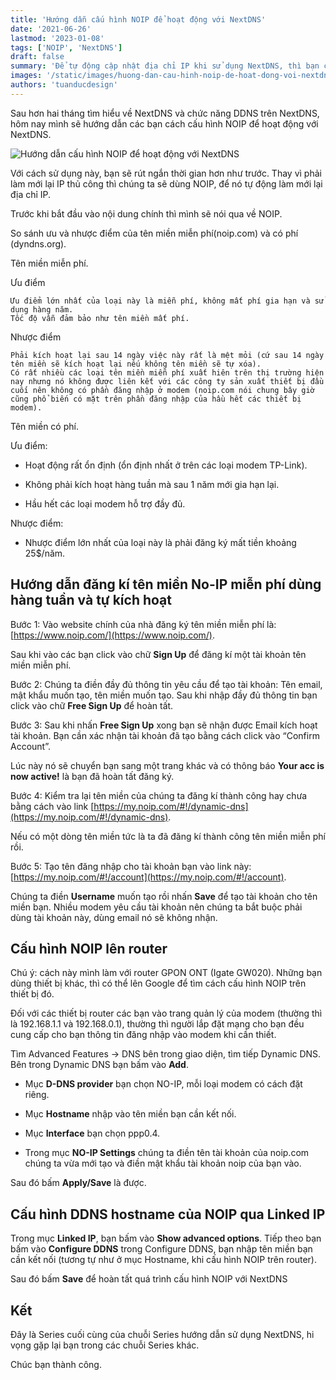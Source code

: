 ```yaml
---
title: 'Hướng dẫn cấu hình NOIP để hoạt động với NextDNS'
date: '2021-06-26'
lastmod: '2023-01-08'
tags: ['NOIP', 'NextDNS']
draft: false
summary: 'Để tự động cập nhật địa chỉ IP khi sử dụng NextDNS, thì bạn cần cấu hình DDNS trên cả router và NextDNS.'
images: '/static/images/huong-dan-cau-hinh-noip-de-hoat-dong-voi-nextdns.png'
authors: 'tuanducdesign'
---
```


Sau hơn hai tháng tìm hiểu về NextDNS và chức năng DDNS trên NextDNS, hôm nay mình sẽ hướng dẫn các bạn cách cấu hình NOIP để hoạt động với NextDNS.

![Hướng dẫn cấu hình NOIP để hoạt động với NextDNS](/static/images/huong-dan-cau-hinh-noip-de-hoat-dong-voi-nextdns.png)

Với cách sử dụng này, bạn sẽ rút ngắn thời gian hơn như trước. Thay vì phải làm mới lại IP thủ công thì chúng ta sẽ dùng NOIP, để nó tự động làm mới lại địa chỉ IP.

Trước khi bắt đầu vào nội dung chính thì mình sẽ nói qua về NOIP.

So sánh ưu và nhược điểm của tên miền miễn phí(noip.com) và có phí (dyndns.org).

Tên miền miễn phí.

Ưu điểm

    Ưu điểm lớn nhất của loại này là miễn phí, không mất phí gia hạn và sử dụng hàng năm.
    Tốc độ vẫn đảm bảo như tên miền mất phí.

Nhược điểm

    Phải kích hoạt lại sau 14 ngày việc này rất là mệt mỏi (cứ sau 14 ngày tên miền sẽ kích hoạt lại nếu không tên miền sẽ tự xóa).
    Có rất nhiều các loại tên miền miễn phí xuất hiên trên thị trường hiện nay nhưng nó không được liên kết với các công ty sản xuất thiết bị đầu cuối nên không có phần đăng nhập ở modem (noip.com nói chung bây giờ cũng phổ biến có mặt trên phần đăng nhập của hầu hết các thiết bị modem).

Tên miền có phí.

Ưu điểm:

- Hoạt động rất ổn định (ổn định nhất ở trên các loại modem TP-Link).

- Không phải kích hoạt hàng tuần mà sau 1 năm mới gia hạn lại.

- Hầu hết các loại modem hỗ trợ đầy đủ.

Nhược điểm:

- Nhược điểm lớn nhất của loại này là phải đăng ký mất tiền khoảng 25$/năm.

## Hướng dẫn đăng kí tên miền No-IP miễn phí dùng hàng tuần và tự kích hoạt

Bước 1: Vào website chính của nhà đăng ký tên miền miễn phí là: [https://www.noip.com/](https://www.noip.com/).

Sau khi vào các bạn click vào chữ **Sign Up** để đăng kí một tài khoản tên miền miễn phí.

Bước 2: Chúng ta điền đầy đủ thông tin yêu cầu để tạo tài khoản: Tên email, mật khẩu muốn tạo, tên miền muốn tạo. Sau khi nhập đầy đủ thông tin bạn click vào chữ **Free Sign Up** để hoàn tất.

Bước 3: Sau khi nhấn **Free Sign Up** xong bạn sẽ nhận được Email kích hoạt tài khoản. Bạn cần xác nhận tài khoản đã tạo bằng cách click vào “Confirm Account”.

Lúc này nó sẽ chuyển bạn sang một trang khác và có thông báo **Your acc is now active!** là bạn đã hoàn tất đăng ký.

Bước 4: Kiểm tra lại tên miền của chúng ta đăng kí thành công hay chưa bằng cách vào link [https://my.noip.com/#!/dynamic-dns](https://my.noip.com/#!/dynamic-dns).

Nếu có một dòng tên miền tức là ta đã đăng kí thành công tên miền miễn phí rồi.

Bước 5: Tạo tên đăng nhập cho tài khoản bạn vào link này: [https://my.noip.com/#!/account](https://my.noip.com/#!/account).

Chúng ta điền **Username** muốn tạo rồi nhấn **Save** để tạo tài khoản cho tên miền bạn. Nhiều modem yêu cầu tài khoản nên chúng ta bắt buộc phải dùng tài khoản này, dùng email nó sẽ không nhận.

## Cấu hình NOIP lên router

Chú ý: cách này mình làm với router GPON ONT (Igate GW020). Những bạn dùng thiết bị khác, thì có thể lên Google để tìm cách cấu hình NOIP trên thiết bị đó.

Đối với các thiết bị router các bạn vào trang quản lý của modem (thường thì là 192.168.1.1 và 192.168.0.1), thường thì người lắp đặt mạng cho bạn đều cung cấp cho bạn thông tin đăng nhập vào modem khi cần thiết.

Tìm Advanced Features → DNS bên trong giao diện, tìm tiếp Dynamic DNS. Bên trong Dynamic DNS bạn bấm vào **Add**.

- Mục **D-DNS provider** bạn chọn NO-IP, mỗi loại modem có cách đặt riêng.

- Mục **Hostname** nhập vào tên miền bạn cần kết nối.

- Mục **Interface** bạn chọn ppp0.4.

- Trong mục **NO-IP Settings** chúng ta điền tên tài khoản của noip.com chúng ta vừa mới tạo và điền mật khẩu tài khoản noip của bạn vào.

Sau đó bấm **Apply/Save** là được.

## Cấu hình DDNS hostname của NOIP qua Linked IP

Trong mục **Linked IP**, bạn bấm vào **Show advanced options**. Tiếp theo bạn bấm vào **Configure DDNS** trong Configure DDNS, bạn nhập tên miền bạn cần kết nối (tương tự như ở mục Hostname, khi cấu hình NOIP trên router).

Sau đó bấm **Save** để hoàn tất quá trình cấu hình NOIP với NextDNS

## Kết

Đây là Series cuối cùng của chuỗi Series hướng dẫn sử dụng NextDNS, hi vọng gặp lại bạn trong các chuỗi Series khác.

Chúc bạn thành công.
